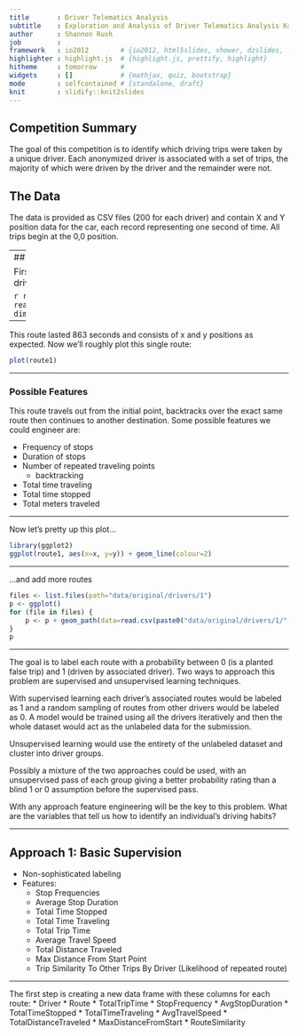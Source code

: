 ```yaml
---
title       : Driver Telematics Analysis
subtitle    : Exploration and Analysis of Driver Telematics Analysis Kaggle competition data
author      : Shannon Rush
job         : 
framework   : io2012        # {io2012, html5slides, shower, dzslides, ...}
highlighter : highlight.js  # {highlight.js, prettify, highlight}
hitheme     : tomorrow      # 
widgets     : []            # {mathjax, quiz, bootstrap}
mode        : selfcontained # {standalone, draft}
knit        : slidify::knit2slides
---
```


## Competition Summary

The goal of this competition is to identify which driving trips were taken by a unique driver.  Each anonymized driver is associated with a set of trips, the majority of which were driven by the driver and the remainder were not.

## The Data

The data is provided as CSV files (200 for each driver) and contain X and Y position data for the car, each record representing one second of time.  All trips begin at the 0,0 position.

---
## Initial Exploration

First we'll look at one route made by one driver.

```r
route1 <- read.csv("data/original/drivers/1/1.csv")
dim(route1)
head(route1)
```

---

This route lasted 863 seconds and consists of x and y positions as expected. Now we'll roughly plot this single route:

```r
plot(route1)
```

---

### Possible Features

This route travels out from the initial point, backtracks over the exact same route then continues to another destination. Some possible features we could engineer are:

* Frequency of stops
* Duration of stops
* Number of repeated traveling points
    + backtracking
* Total time traveling
* Total time stopped
* Total meters traveled

---

Now let's pretty up this plot...
```r
library(ggplot2)
ggplot(route1, aes(x=x, y=y)) + geom_line(colour=2)
```

---

...and add more routes
```r
files <- list.files(path="data/original/drivers/1")
p <- ggplot()
for (file in files) {
    p <- p + geom_path(data=read.csv(paste0("data/original/drivers/1/",file)), aes(x, y), color=unlist(strsplit(file,"[.]"))[1])
}
p

```

---

The goal is to label each route with a probability between 0 (is a planted false trip) and 1 (driven by associated driver).  Two ways to approach this problem are supervised and unsupervised learning techniques.

With supervised learning each driver's associated routes would be labeled as 1 and a random sampling of routes from other drivers would be labeled as 0. A model would be trained using all the drivers iteratively and then the whole dataset would act as the unlabeled data for the submission.

Unsupervised learning would use the entirety of the unlabeled dataset and cluster into driver groups. 

Possibly a mixture of the two approaches could be used, with an unsupervised pass of each group giving a better probability rating than a blind 1 or 0 assumption before the supervised pass.

With any approach feature engineering will be the key to this problem.  What are the variables that tell us how to identify an individual's driving habits?

---

## Approach 1: Basic Supervision
* Non-sophisticated labeling
* Features:
    - Stop Frequencies
    - Average Stop Duration
    - Total Time Stopped
    - Total Time Traveling
    - Total Trip Time
    - Average Travel Speed
    - Total Distance Traveled
    - Max Distance From Start Point
    - Trip Similarity To Other Trips By Driver (Likelihood of repeated route)
    
---

The first step is creating a new data frame with these columns for each route:
* Driver
* Route
* TotalTripTime
* StopFrequency
* AvgStopDuration
* TotalTimeStopped
* TotalTimeTraveling
* AvgTravelSpeed
* TotalDistanceTraveled
* MaxDistanceFromStart
* RouteSimilarity



